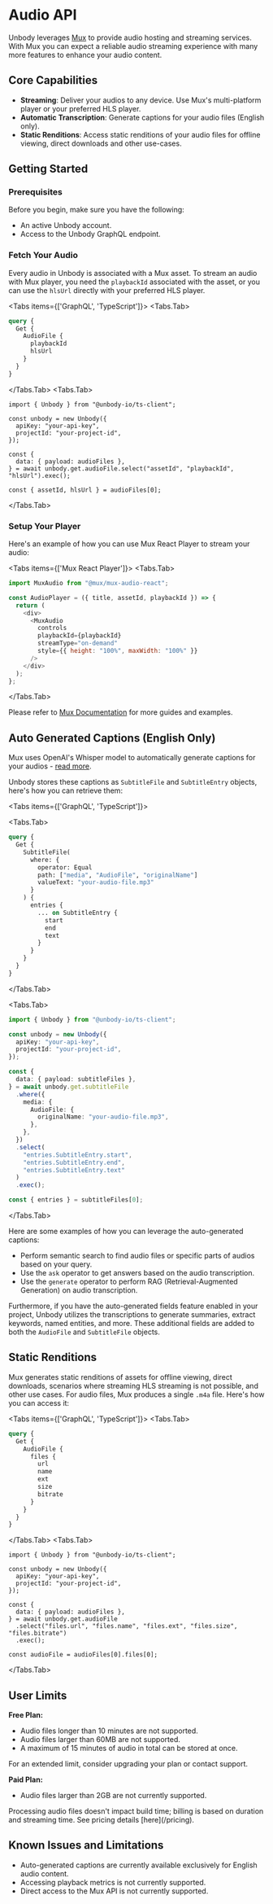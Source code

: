 
# Audio API

Unbody leverages [Mux](https://mux.com/) to provide audio hosting and streaming services. With Mux you can expect a reliable audio streaming experience with many more features to enhance your audio content.

## Core Capabilities

- **Streaming**: Deliver your audios to any device. Use Mux's multi-platform player or your preferred HLS player.
- **Automatic Transcription**: Generate captions for your audio files (English only).
- **Static Renditions**: Access static renditions of your audio files for offline viewing, direct downloads and other use-cases.

## Getting Started

### Prerequisites

Before you begin, make sure you have the following:

- An active Unbody account.
- Access to the Unbody GraphQL endpoint.

### Fetch Your Audio

Every audio in Unbody is associated with a Mux asset. To stream an audio with Mux player, you need the `playbackId` associated with the asset, or you can use the `hlsUrl` directly with your preferred HLS player.

<Tabs items={['GraphQL', 'TypeScript']}>
<Tabs.Tab>

```graphql
query {
  Get {
    AudioFile {
      playbackId
      hlsUrl
    }
  }
}
```

</Tabs.Tab>
<Tabs.Tab>

```tsx
import { Unbody } from "@unbody-io/ts-client";

const unbody = new Unbody({
  apiKey: "your-api-key",
  projectId: "your-project-id",
});

const {
  data: { payload: audioFiles },
} = await unbody.get.audioFile.select("assetId", "playbackId", "hlsUrl").exec();

const { assetId, hlsUrl } = audioFiles[0];
```

</Tabs.Tab>
</Tabs>

### Setup Your Player

Here's an example of how you can use Mux React Player to stream your audio:

<Tabs items={['Mux React Player']}>
<Tabs.Tab>

```js
import MuxAudio from "@mux/mux-audio-react";

const AudioPlayer = ({ title, assetId, playbackId }) => {
  return (
    <div>
      <MuxAudio
        controls
        playbackId={playbackId}
        streamType="on-demand"
        style={{ height: "100%", maxWidth: "100%" }}
      />
    </div>
  );
};
```

</Tabs.Tab>
</Tabs>

Please refer to [Mux Documentation](https://docs.mux.com/guides/play-your-videos) for more guides and examples.

## Auto Generated Captions (English Only)

Mux uses OpenAI's Whisper model to automatically generate captions for your audios - [read more](https://docs.mux.com/guides/add-autogenerated-captions-and-use-transcripts).

Unbody stores these captions as `SubtitleFile` and `SubtitleEntry` objects, here's how you can retrieve them:

<Tabs items={['GraphQL', 'TypeScript']}>

<Tabs.Tab>

```graphql
query {
  Get {
    SubtitleFile(
      where: {
        operator: Equal
        path: ["media", "AudioFile", "originalName"]
        valueText: "your-audio-file.mp3"
      }
    ) {
      entries {
        ... on SubtitleEntry {
          start
          end
          text
        }
      }
    }
  }
}
```

</Tabs.Tab>

<Tabs.Tab>

```ts
import { Unbody } from "@unbody-io/ts-client";

const unbody = new Unbody({
  apiKey: "your-api-key",
  projectId: "your-project-id",
});

const {
  data: { payload: subtitleFiles },
} = await unbody.get.subtitleFile
  .where({
    media: {
      AudioFile: {
        originalName: "your-audio-file.mp3",
      },
    },
  })
  .select(
    "entries.SubtitleEntry.start",
    "entries.SubtitleEntry.end",
    "entries.SubtitleEntry.text"
  )
  .exec();

const { entries } = subtitleFiles[0];
```

</Tabs.Tab>

</Tabs>

Here are some examples of how you can leverage the auto-generated captions:

- Perform semantic search to find audio files or specific parts of audios based on your query.
- Use the `ask` operator to get answers based on the audio transcription.
- Use the `generate` operator to perform RAG (Retrieval-Augmented Generation) on audio transcription.

Furthermore, if you have the auto-generated fields feature enabled in your project, Unbody utilizes the transcriptions to generate summaries, extract keywords, named entities, and more. These additional fields are added to both the `AudioFile` and `SubtitleFile` objects.

## Static Renditions 

Mux generates static renditions of assets for offline viewing, direct downloads, scenarios where streaming HLS streaming is not possible, and other use cases. For audio files, Mux produces a single `.m4a` file. Here's how you can access it:

<Tabs items={['GraphQL', 'TypeScript']}>
<Tabs.Tab>

```graphql
query {
  Get {
    AudioFile {
      files {
        url
        name
        ext
        size
        bitrate
      }
    }
  }
}
```

</Tabs.Tab>
<Tabs.Tab>

```tsx
import { Unbody } from "@unbody-io/ts-client";

const unbody = new Unbody({
  apiKey: "your-api-key",
  projectId: "your-project-id",
});

const {
  data: { payload: audioFiles },
} = await unbody.get.audioFile
  .select("files.url", "files.name", "files.ext", "files.size", "files.bitrate")
  .exec();

const audioFile = audioFiles[0].files[0];
```

</Tabs.Tab>
</Tabs>


## User Limits 

**Free Plan:**
- Audio files longer than 10 minutes are not supported.
- Audio files larger than 60MB are not supported.
- A maximum of 15 minutes of audio in total can be stored at once.

For an extended limit, consider upgrading your plan or contact support.

**Paid Plan:**
- Audio files larger than 2GB are not currently supported.


<Callout type="info">
  Processing audio files doesn't impact build time; billing is based on duration and streaming time. See pricing details [here](/pricing).
</Callout>

## Known Issues and Limitations

- Auto-generated captions are currently available exclusively for English audio content.
- Accessing playback metrics is not currently supported.
- Direct access to the Mux API is not currently supported.
